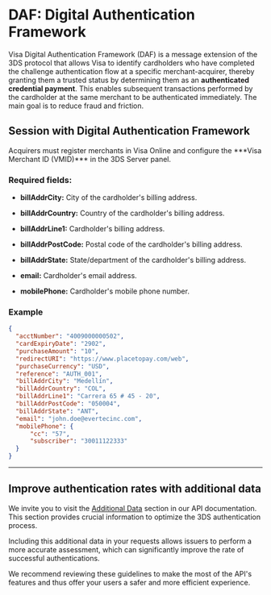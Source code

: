
# DAF: Digital Authentication Framework

Visa Digital Authentication Framework (DAF) is a message extension of the 3DS protocol that allows Visa to identify cardholders who have completed the challenge authentication flow at a specific merchant-acquirer, thereby granting them a trusted status by determining them as an **authenticated credential payment**. This enables subsequent transactions performed by the cardholder at the same merchant to be authenticated immediately. The main goal is to reduce fraud and friction.

## Session with Digital Authentication Framework

<Note>
Acquirers must register merchants in Visa Online and configure the ***Visa Merchant ID (VMID)*** in the 3DS Server panel.
</Note>

### Required fields:

- **billAddrCity:** City of the cardholder's billing address.

- **billAddrCountry:** Country of the cardholder's billing address.

- **billAddrLine1:** Cardholder's billing address.

- **billAddrPostCode:** Postal code of the cardholder's billing address.

- **billAddrState:** State/department of the cardholder's billing address.

- **email:** Cardholder's email address.

- **mobilePhone:** Cardholder's mobile phone number.

### Example

```json
{
  "acctNumber": "4009000000502",
  "cardExpiryDate": "2902",
  "purchaseAmount": "10",
  "redirectURI": "https://www.placetopay.com/web",
  "purchaseCurrency": "USD",
  "reference": "AUTH_001",
  "billAddrCity": "Medellín",
  "billAddrCountry": "COL",
  "billAddrLine1": "Carrera 65 # 45 - 20",
  "billAddrPostCode": "050004",
  "billAddrState": "ANT",
  "email": "john.doe@evertecinc.com",
  "mobilePhone": {
      "cc": "57",
      "subscriber": "30011122333"
  }
}
```

---

## Improve authentication rates with additional data
We invite you to visit the [Additional Data](/en/three-d-s-server/api/sessions/detail-info) section in our API documentation. This section provides crucial information to optimize the 3DS authentication process.

Including this additional data in your requests allows issuers to perform a more accurate assessment, which can significantly improve the rate of successful authentications.

We recommend reviewing these guidelines to make the most of the API's features and thus offer your users a safer and more efficient experience.

